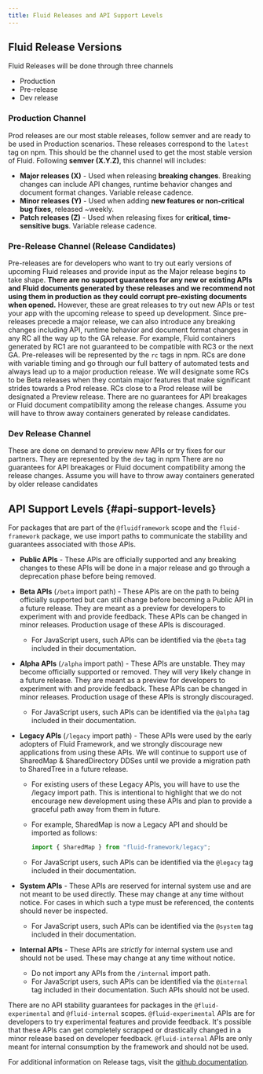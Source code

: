 ```yaml
---
title: Fluid Releases and API Support Levels
---
```


## Fluid Release Versions

Fluid Releases will be done through three channels

-   Production
-   Pre-release
-   Dev release

### Production Channel

Prod releases are our most stable releases, follow semver and are ready to be used in Production scenarios. These releases correspond to the `latest` tag on npm. This should be the channel used to get the most stable version of Fluid. Following **semver (X.Y.Z)**, this channel will includes:

-   **Major releases (X)** - Used when releasing **breaking changes**. Breaking changes can include API changes, runtime behavior changes and document format changes. Variable release cadence.
-   **Minor releases (Y)** - Used when adding **new features or non-critical bug fixes**, released ~weekly.
-   **Patch releases (Z)** - Used when releasing fixes for **critical, time-sensitive bugs**. Variable release cadence.

### Pre-Release Channel (Release Candidates)

Pre-releases are for developers who want to try out early versions of upcoming Fluid releases and provide input as the Major release begins to take shape. **There are no support guarantees for any new or existing APIs and Fluid documents generated by these releases and we recommend not using them in production as they could corrupt pre-existing documents when opened.** However, these are great releases to try out new APIs or test your app with the upcoming release to speed up development. Since pre-releases precede a major release, we can also introduce any breaking changes including API, runtime behavior and document format changes in any RC all the way up to the GA release.
For example, Fluid containers generated by RC1 are not guaranteed to be compatible with RC3 or the next GA.
Pre-releases will be represented by the `rc` tags in npm.
RCs are done with variable timing and go through our full battery of automated tests and always lead up to a major production release.
We will designate some RCs to be Beta releases when they contain major features that make significant strides towards a Prod release. RCs close to a Prod release will be designated a Preview release.
There are no guarantees for API breakages or Fluid document compatibility among the release changes. Assume you will have to throw away containers generated by release candidates.

### Dev Release Channel

These are done on demand to preview new APIs or try fixes for our partners. They are represented by the `dev` tag in npm
There are no guarantees for API breakages or Fluid document compatibility among the release changes. Assume you will have to throw away containers generated by older release candidates

## API Support Levels \{#api-support-levels}

For packages that are part of the `@fluidframework` scope and the `fluid-framework` package, we use import paths to communicate the stability and guarantees associated with those APIs.

-   **Public APIs** - These APIs are officially supported and any breaking changes to these APIs will be done in a major release and go through a deprecation phase before being removed.
-   **Beta APIs** (`/beta` import path) - These APIs are on the path to being officially supported but can still change before becoming a Public API in a future release.
    They are meant as a preview for developers to experiment with and provide feedback.
    These APIs can be changed in minor releases.
    Production usage of these APIs is discouraged.
    -   For JavaScript users, such APIs can be identified via the `@beta` tag included in their documentation.
-   **Alpha APIs** (`/alpha` import path) - These APIs are unstable. They may become officially supported or removed. They will very likely change in a future release.
    They are meant as a preview for developers to experiment with and provide feedback.
    These APIs can be changed in minor releases.
    Production usage of these APIs is strongly discouraged.
    -   For JavaScript users, such APIs can be identified via the `@alpha` tag included in their documentation.
-   **Legacy APIs** (`/legacy` import path) - These APIs were used by the early adopters of Fluid Framework, and we strongly discourage new applications from using these APIs.
    We will continue to support use of SharedMap & SharedDirectory DDSes until we provide a migration path to SharedTree in a future release.

    -   For existing users of these Legacy APIs, you will have to use the /legacy import path.
        This is intentional to highlight that we do not encourage new development using these APIs and plan to provide a graceful path away from them in future.
    -   For example, SharedMap is now a Legacy API and should be imported as follows:

        ```typescript
        import { SharedMap } from "fluid-framework/legacy";
        ```

    -   For JavaScript users, such APIs can be identified via the `@legacy` tag included in their documentation.

-   **System APIs** - These APIs are reserved for internal system use and are not meant to be used directly.
    These may change at any time without notice.
    For cases in which such a type must be referenced, the contents should never be inspected.
    -   For JavaScript users, such APIs can be identified via the `@system` tag included in their documentation.
-   **Internal APIs** - These APIs are _strictly_ for internal system use and should not be used.
    These may change at any time without notice.
    -   Do not import any APIs from the `/internal` import path.
    -   For JavaScript users, such APIs can be identified via the `@internal` tag included in their documentation.
        Such APIs should not be used.

There are no API stability guarantees for packages in the `@fluid-experimental` and `@fluid-internal` scopes.
`@fluid-experimental` APIs are for developers to try experimental features and provide feedback. It's possible that these APIs can get completely scrapped or drastically changed in a minor release based on developer feedback.
`@fluid-internal` APIs are only meant for internal consumption by the framework and should not be used.

For additional information on Release tags, visit the [github documentation](https://github.com/microsoft/FluidFramework/wiki/Release-Tags).
